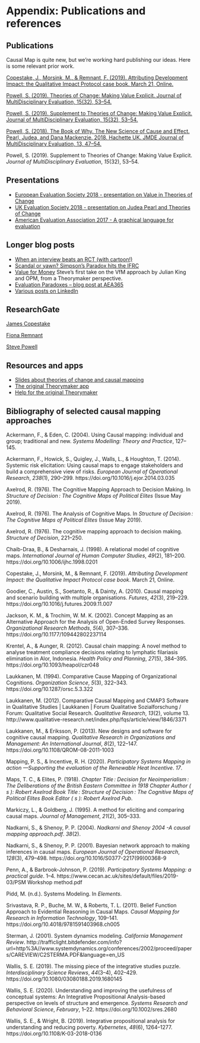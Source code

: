 # Appendix: Publications and references

## Publications

Causal Map is quite new, but we're working hard publishing our ideas. Here is some relevant prior work. 

[Copestake, J., Morsink, M., & Remnant, F. (2019). Attributing Development Impact: the Qualitative Impact Protocol case book. March 21, Online.](https://practicalactionpublishing.com/book/105/attributing-development-impact)

[Powell, S. (2019). Theories of Change: Making Value Explicit. Journal of MultiDisciplinary Evaluation, 15(32), 53–54.](https://journals.sfu.ca/jmde/index.php/jmde_1/article/view/563)

[Powell, S. (2019). Supplement to Theories of Change: Making Value Explicit. Journal of MultiDisciplinary Evaluation, 15(32), 53–54.](https://journals.sfu.ca/jmde/index.php/jmde_1/article/view/561)

[Powell, S. (2018). The Book of Why. The New Science of Cause and Effect. Pearl, Judea, and Dana Mackenzie. 2018. Hachette UK. JMDE Journal of MultiDisciplinary Evaluation, 13, 47–54.](https://journals.sfu.ca/jmde/index.php/jmde_1/article/view/507)

Powell, S. (2019). Supplement to Theories of Change: Making Value Explicit. _Journal of MultiDisciplinary Evaluation_, _15_(32), 53–54.

## Presentations

* [European Evaluation Society 2018 - presentation on Value in Theories of Change](https://drive.google.com/file/d/1FdiOs85iZCqZU6MdU3Lb5kgDOxq36G3b/view?usp=sharing)
* [UK Evaluation Society 2018 - presentation on Judea Pearl and Theories of Change](https://drive.google.com/file/d/1A2gIYmechpCot2QQc0TRWGlFg9r4jsz4/view?usp=sharing)
* [American Evaluation Association 2017 - A graphical language for evaluation](http://comm.eval.org/viewdocument/theorymaker-a-graphical-language)

## Longer blog posts

* [When an interview beats an RCT (with cartoon!)](http://www.pogol.net/public/article-evidence.html)
* [Scandal or yawn? Simpson’s Paradox hits the IFRC](http://www.pogol.net/_ideas/posts/2019-01-14-scandal-or-yawn-simpsons-paradox-hits-the-ifrc/)
* [Value for Money](http://pogol.net/public/article-equity.html) Steve’s first take on the VfM approach by Julian King and OPM, from a Theorymaker perspective.
* [Evaluation Paradoxes – blog post at AEA365](https://aea365.org/blog/theories-of-eval-tig-week-evaluation-paradoxes-by-steve-powell/)
* [Various posts on LinkedIn](https://www.linkedin.com/in/stevepowell99/detail/recent-activity/posts/)

## ResearchGate

[James Copestake](https://www.researchgate.net/profile/James_Copestake) 

[Fiona Remnant](https://www.researchgate.net/profile/Fiona_Remnant)

[Steve Powell](https://www.researchgate.net/profile/Steve_Powell2)



## Resources and apps

* [Slides about theories of change and causal mapping](http://slides.theorymaker.info/)
* [The original Theorymaker app](http://www.pogol.net/_causal_mapping/theorymaker.info)
* [Help for the original Theorymaker](http://help.theorymaker.info/)

## Bibliography of selected causal mapping approaches

Ackermann, F., & Eden, C. (2004). Using Causal mapping: individual and group; traditional and new. *Systems Modelling: Theory and Practice*, 127–145. 


Ackermann, F., Howick, S., Quigley, J., Walls, L., & Houghton, T. (2014). Systemic risk elicitation: Using causal maps to engage stakeholders and build a comprehensive view of risks. *European Journal of Operational Research*, *238*(1), 290–299. https://doi.org/10.1016/j.ejor.2014.03.035

Axelrod, R. (1976). The Cognitive Mapping Approach to Decision Making. In *Structure of Decision : The Cognitive Maps of Political Elites* (Issue May 2019).

Axelrod, R. (1976). The Analysis of Cognitive Maps. In *Structure of Decision : The Cognitive Maps of Political Elites* (Issue May 2019).

Axelrod, R. (1976). The cognitive mapping approach to decision making. *Structure of Decision*, 221–250.

Chaib-Draa, B., & Desharnais, J. (1998). A relational model of cognitive maps. *International Journal of Human Computer Studies*, *49*(2), 181–200. https://doi.org/10.1006/ijhc.1998.0201

Copestake, J., Morsink, M., & Remnant, F. (2019). *Attributing Development Impact: the Qualitative Impact Protocol case book*. March 21, Online.

Goodier, C., Austin, S., Soetanto, R., & Dainty, A. (2010). Causal mapping and scenario building with multiple organisations. *Futures*, *42*(3), 219–229. https://doi.org/10.1016/j.futures.2009.11.007

Jackson, K. M., & Trochim, W. M. K. (2002). Concept Mapping as an Alternative Approach for the Analysis of Open-Ended Survey Responses. *Organizational Research Methods*, *5*(4), 307–336. https://doi.org/10.1177/109442802237114

Krentel, A., & Aunger, R. (2012). Causal chain mapping: A novel method to analyse treatment compliance decisions relating to lymphatic filariasis elimination in Alor, Indonesia. *Health Policy and Planning*, *27*(5), 384–395. https://doi.org/10.1093/heapol/czr048

Laukkanen, M. (1994). Comparative Cause Mapping of Organizational Cognitions. *Organization Science*, *5*(3), 322–343. https://doi.org/10.1287/orsc.5.3.322

Laukkanen, M. (2012). Comparative Causal Mapping and CMAP3 Software in Qualitative Studies | Laukkanen | Forum Qualitative Sozialforschung / Forum: Qualitative Social Research. *Qualitative Research*, *13*(2), volume 13. http://www.qualitative-research.net/index.php/fqs/article/view/1846/3371

Laukkanen, M., & Eriksson, P. (2013). New designs and software for cognitive causal mapping. *Qualitative Research in Organizations and Management: An International Journal*, *8*(2), 122–147. https://doi.org/10.1108/QROM-08-2011-1003

Mapping, P. S., & Incentive, R. H. (2020). *Participatory Systems Mapping in action —Supporting the evaluation of the Renewable Heat Incentive*. *17*.

Maps, T. C., & Elites, P. (1918). *Chapter Title : Decision for Neoimperialism : The Deliberations of the British Eastern Committee in 1918 Chapter Author ( s ): Robert Axelrod Book Title : Structure of Decision : The Cognitive Maps of Political Elites Book Editor ( s ): Robert Axelrod Pub*.

Markiczy, L., & Goldberg, J. (1995). A method for eliciting and comparing causal maps. *Journal of Management*, *21*(2), 305–333.

Nadkarni, S., & Shenoy, P. P. (2004). *Nadkarni and Shenoy 2004 -A causal mapping approach.pdf*. *38*(2).

Nadkarni, S., & Shenoy, P. P. (2001). Bayesian network approach to making inferences in causal maps. *European Journal of Operational Research*, *128*(3), 479–498. https://doi.org/10.1016/S0377-2217(99)00368-9

Penn, A., & Barbrook-Johnson, P. (2019). *Participatory Systems Mapping: a practical guide*. 1–4. https://www.cecan.ac.uk/sites/default/files/2019-03/PSM Workshop method.pdf

Pidd, M. (n.d.). Systems Modeling. In *Elements*.

Srivastava, R. P., Buche, M. W., & Roberts, T. L. (2011). Belief Function Approach to Evidential Reasoning in Causal Maps. *Causal Mapping for Research in Information Technology*, 109–141. https://doi.org/10.4018/9781591403968.ch005

Sterman, J. (2001). System dynamics modeling. *California Management Review*. http://trafficlight.bitdefender.com/info?url=http%3A//www.systemdynamics.org/conferences/2002/proceed/papers/CAREVIEW/C2STERMA.PDF&language=en_US

Wallis, S. E. (2019). The missing piece of the integrative studies puzzle. *Interdisciplinary Science Reviews*, *44*(3–4), 402–429. https://doi.org/10.1080/03080188.2019.1680145

Wallis, S. E. (2020). Understanding and improving the usefulness of conceptual systems: An Integrative Propositional Analysis-based perspective on levels of structure and emergence. *Systems Research and Behavioral Science*, *February*, 1–22. https://doi.org/10.1002/sres.2680

Wallis, S. E., & Wright, B. (2019). Integrative propositional analysis for understanding and reducing poverty. *Kybernetes*, *48*(6), 1264–1277. https://doi.org/10.1108/K-03-2018-0136


